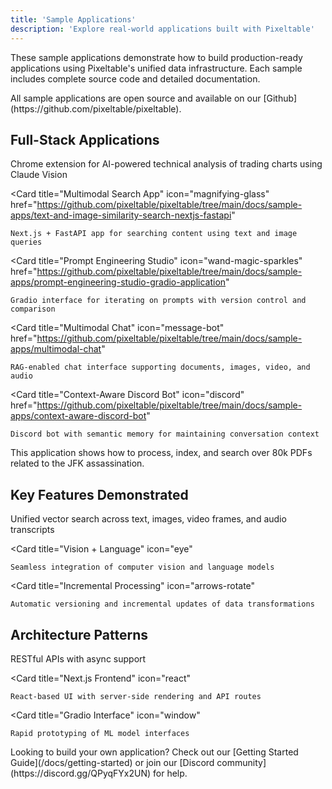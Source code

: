 ```yaml
---
title: 'Sample Applications'
description: 'Explore real-world applications built with Pixeltable'
---
```


These sample applications demonstrate how to build production-ready applications using Pixeltable's unified data infrastructure. Each sample includes complete source code and detailed documentation.

<Info>
All sample applications are open source and available on our [Github](https://github.com/pixeltable/pixeltable).
</Info>

## Full-Stack Applications

<CardGroup cols={2}>
  <Card
    title="Trading Insights Extension"
    icon="chart-candlestick"
    href="https://github.com/pixeltable/pixeltable/tree/main/docs/sample-apps/ai-based-trading-insight-chrome-extension"
  >
    Chrome extension for AI-powered technical analysis of trading charts using Claude Vision
  </Card>

  <Card
    title="Multimodal Search App"
    icon="magnifying-glass"
    href="https://github.com/pixeltable/pixeltable/tree/main/docs/sample-apps/text-and-image-similarity-search-nextjs-fastapi"
  >
    Next.js + FastAPI app for searching content using text and image queries
  </Card>

  <Card
    title="Prompt Engineering Studio"
    icon="wand-magic-sparkles"
    href="https://github.com/pixeltable/pixeltable/tree/main/docs/sample-apps/prompt-engineering-studio-gradio-application"
  >
    Gradio interface for iterating on prompts with version control and comparison
  </Card>

  <Card
    title="Multimodal Chat"
    icon="message-bot"
    href="https://github.com/pixeltable/pixeltable/tree/main/docs/sample-apps/multimodal-chat"
  >
    RAG-enabled chat interface supporting documents, images, video, and audio
  </Card>

  <Card
    title="Context-Aware Discord Bot"
    icon="discord"
    href="https://github.com/pixeltable/pixeltable/tree/main/docs/sample-apps/context-aware-discord-bot"
  >
    Discord bot with semantic memory for maintaining conversation context
  </Card>
  <Card
    title="JFK MCP Server"
    icon="plug"
    href="https://github.com/pixeltable/pixeltable/tree/main/docs/sample-apps/jfk-files-mcp-server"
  >
    This application shows how to process, index, and search over 80k PDFs related to the JFK assassination.
  </Card>  
</CardGroup>

## Key Features Demonstrated

<CardGroup cols={3}>
  <Card
    title="Multimodal RAG"
    icon="database"
  >
    Unified vector search across text, images, video frames, and audio transcripts
  </Card>

  <Card
    title="Vision + Language"
    icon="eye"
  >
    Seamless integration of computer vision and language models
  </Card>

  <Card
    title="Incremental Processing"
    icon="arrows-rotate"
  >
    Automatic versioning and incremental updates of data transformations
  </Card>
</CardGroup>

## Architecture Patterns

<CardGroup cols={3}>
  <Card
    title="FastAPI Backend"
    icon="server"
  >
    RESTful APIs with async support
  </Card>

  <Card
    title="Next.js Frontend"
    icon="react"
  >
    React-based UI with server-side rendering and API routes
  </Card>

  <Card
    title="Gradio Interface"
    icon="window"
  >
    Rapid prototyping of ML model interfaces
  </Card>
</CardGroup>

<Note>
  Looking to build your own application? Check out our [Getting Started Guide](/docs/getting-started) or join our [Discord community](https://discord.gg/QPyqFYx2UN) for help.
</Note>

